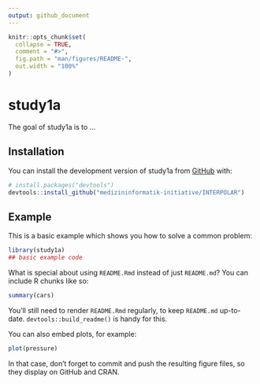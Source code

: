 ```yaml
---
output: github_document
---
```


<!-- README.md is generated from README.Rmd. Please edit that file -->

```r
knitr::opts_chunk$set(
  collapse = TRUE,
  comment = "#>",
  fig.path = "man/figures/README-",
  out.width = "100%"
)
```

# study1a

<!-- badges: start -->
<!-- badges: end -->

The goal of study1a is to ...

## Installation

You can install the development version of study1a from [GitHub](https://github.com/) with:

``` r
# install.packages("devtools")
devtools::install_github("medizininformatik-initiative/INTERPOLAR")
```

## Example

This is a basic example which shows you how to solve a common problem:

```r
library(study1a)
## basic example code
```

What is special about using `README.Rmd` instead of just `README.md`? You can include R chunks like so:

```r
summary(cars)
```

You'll still need to render `README.Rmd` regularly, to keep `README.md` up-to-date. `devtools::build_readme()` is handy for this.

You can also embed plots, for example:

```r
plot(pressure)
```

In that case, don't forget to commit and push the resulting figure files, so they display on GitHub and CRAN.
